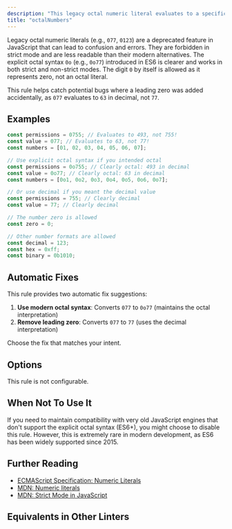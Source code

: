 ```yaml
---
description: "This legacy octal numeric literal evaluates to a specific value. Did you mean that value, or to use a modern octal syntax?"
title: "octalNumbers"
---
```



<RuleSummary plugin="ts" rule="octalNumbers" />

Legacy octal numeric literals (e.g., `077`, `0123`) are a deprecated feature in JavaScript that can lead to confusion and errors.
They are forbidden in strict mode and are less readable than their modern alternatives.
The explicit octal syntax `0o` (e.g., `0o77`) introduced in ES6 is clearer and works in both strict and non-strict modes.
The digit `0` by itself is allowed as it represents zero, not an octal literal.

This rule helps catch potential bugs where a leading zero was added accidentally, as `077` evaluates to `63` in decimal, not `77`.

## Examples

<Tabs>
<TabItem label="❌ Incorrect">

```ts
const permissions = 0755; // Evaluates to 493, not 755!
const value = 077; // Evaluates to 63, not 77!
const numbers = [01, 02, 03, 04, 05, 06, 07];
```

</TabItem>
<TabItem label="✅ Correct">

```ts
// Use explicit octal syntax if you intended octal
const permissions = 0o755; // Clearly octal: 493 in decimal
const value = 0o77; // Clearly octal: 63 in decimal
const numbers = [0o1, 0o2, 0o3, 0o4, 0o5, 0o6, 0o7];

// Or use decimal if you meant the decimal value
const permissions = 755; // Clearly decimal
const value = 77; // Clearly decimal

// The number zero is allowed
const zero = 0;

// Other number formats are allowed
const decimal = 123;
const hex = 0xff;
const binary = 0b1010;
```

</TabItem>
</Tabs>

## Automatic Fixes

This rule provides two automatic fix suggestions:

1. **Use modern octal syntax**: Converts `077` to `0o77` (maintains the octal interpretation)
2. **Remove leading zero**: Converts `077` to `77` (uses the decimal interpretation)

Choose the fix that matches your intent.

## Options

This rule is not configurable.

## When Not To Use It

If you need to maintain compatibility with very old JavaScript engines that don't support the explicit octal syntax (ES6+), you might choose to disable this rule.
However, this is extremely rare in modern development, as ES6 has been widely supported since 2015.

## Further Reading

- [ECMAScript Specification: Numeric Literals](https://tc39.es/ecma262/#sec-literals-numeric-literals)
- [MDN: Numeric literals](https://developer.mozilla.org/en-US/docs/Web/JavaScript/Reference/Lexical_grammar#numeric_literals)
- [MDN: Strict Mode in JavaScript](https://developer.mozilla.org/en-US/docs/Web/JavaScript/Reference/Strict_mode)

## Equivalents in Other Linters

<RuleEquivalents pluginId="ts" ruleId="octalNumbers" />
